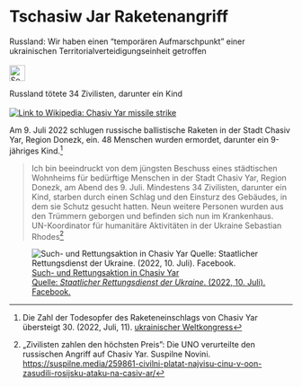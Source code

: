 # Tschasiw Jar Raketenangriff {#sec-denial-chasivyar}

::: {.callout-caution title="Mythos"}
Russland: Wir haben einen "temporären Aufmarschpunkt" einer ukrainischen Territorialverteidigungseinheit getroffen
[<br></br>![Search for topic in EUvsDisinfo](../all_common_img/EUvsDisinfo_400x240.jpg){height=2em}](https://euvsdisinfo.eu/disinformation-cases/?text=Bucha&sort=relevance)
:::

::: {.callout-tip title="Wahrheit"}
Russland tötete 34 Zivilisten, darunter ein Kind
[<br></br>![Link to Wikipedia: Chasiv Yar missile strike](../all_common_img/Wikipedia.png){width=„66%“}](https://en.wikipedia.org/wiki/July_2022_Chasiv_Yar_missile_strike)
:::

Am 9. Juli 2022 schlugen russische ballistische Raketen in der Stadt Chasiv Yar, Region Donezk, ein. 48 Menschen wurden ermordet, darunter ein 9-jähriges Kind.[^denial-chasivyar-1]

> Ich bin beeindruckt von dem jüngsten Beschuss eines städtischen Wohnheims für bedürftige Menschen in der Stadt Chasiv Yar, Region Donezk, am Abend des 9. Juli. Mindestens 34 Zivilisten, darunter ein Kind, starben durch einen Schlag und den Einsturz des Gebäudes, in dem sie Schutz gesucht hatten. Neun weitere Personen wurden aus den Trümmern geborgen und befinden sich nun im Krankenhaus.  
> UN-Koordinator für humanitäre Aktivitäten in der Ukraine Sebastian Rhodes[^denial-chasivyar-2]

![[Such- und Rettungsaktion in Chasiv Yar  
Quelle: *Staatlicher Rettungsdienst der Ukraine*. (2022, 10. Juli). Facebook.](https://www.facebook.com/photo/?fbid=413190087515553&set=pcb.413190704182158)](chasivyar.jpg)

[^denial-chasivyar-1]:  Die Zahl der Todesopfer des Raketeneinschlags von Chasiv Yar übersteigt 30. (2022, Juli, 11). [ukrainischer Weltkongress](https://www.ukrainianworldcongress.org/the-death-toll-of-the-chasiv-yar-rocket-strike-exceeds-30/)

[^denial-chasivyar-2]:  „Zivilisten zahlen den höchsten Preis": Die UNO verurteilte den russischen Angriff auf Chasiv Yar. Suspilne Novini.  [https://suspilne.media/259861-civilni-platat-najvisu-cinu-v-oon-zasudili-rosijsku-ataku-na-casiv-ar/](https://suspilne.media/259861-civilni-platat-najvisu-cinu-v-oon-zasudili-rosijsku-ataku-na-casiv-ar/)
